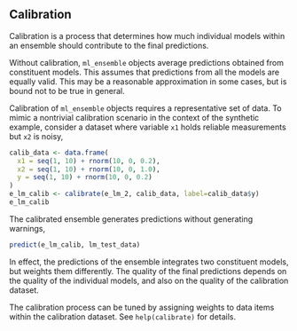 ## Calibration

Calibration is a process that determines how much individual models within an
ensemble should contribute to the final predictions.

Without calibration, `ml_ensemble` objects average predictions obtained from
constituent models. This assumes that predictions from all the models are
equally valid. This may be a reasonable approximation in some cases, but is
bound not to be true in general.

Calibration of `ml_ensemble` objects requires a representative set of data.
To mimic a nontrivial calibration scenario in the context of the synthetic
example, consider a dataset where variable `x1` holds reliable measurements but
`x2` is noisy,

```r
calib_data <- data.frame(
  x1 = seq(1, 10) + rnorm(10, 0, 0.2),
  x2 = seq(1, 10) + rnorm(10, 0, 1.0),
  y = seq(1, 10) + rnorm(10, 0, 0.2)
)
e_lm_calib <- calibrate(e_lm_2, calib_data, label=calib_data$y)
e_lm_calib
```

The calibrated ensemble generates predictions without generating warnings,

```r
predict(e_lm_calib, lm_test_data)
```

In effect, the predictions of the ensemble integrates two constituent models,
but weights them differently. The quality of the final predictions depends on
the quality of the individual models, and also on the quality of the
calibration dataset.

The calibration process can be tuned by assigning weights to data items within
the calibration dataset. See `help(calibrate)` for details.
